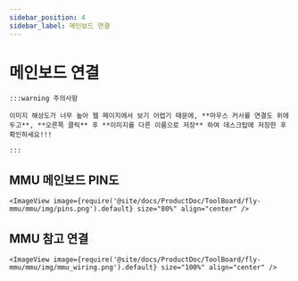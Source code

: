 ```yaml
---
sidebar_position: 4
sidebar_label: 메인보드 연결
---
```




# 메인보드 연결

    :::warning 주의사항

    이미지 해상도가 너무 높아 웹 페이지에서 보기 어렵기 때문에, **마우스 커서를 연결도 위에 두고**, **오른쪽 클릭** 후 **이미지를 다른 이름으로 저장** 하여 데스크탑에 저장한 후 확인하세요!!!

    :::

## MMU 메인보드 PIN도

    <ImageView image={require('@site/docs/ProductDoc/ToolBoard/fly-mmu/mmu/img/pins.png').default} size="80%" align="center" />

## MMU 참고 연결

    <ImageView image={require('@site/docs/ProductDoc/ToolBoard/fly-mmu/mmu/img/mmu_wiring.png').default} size="100%" align="center" />